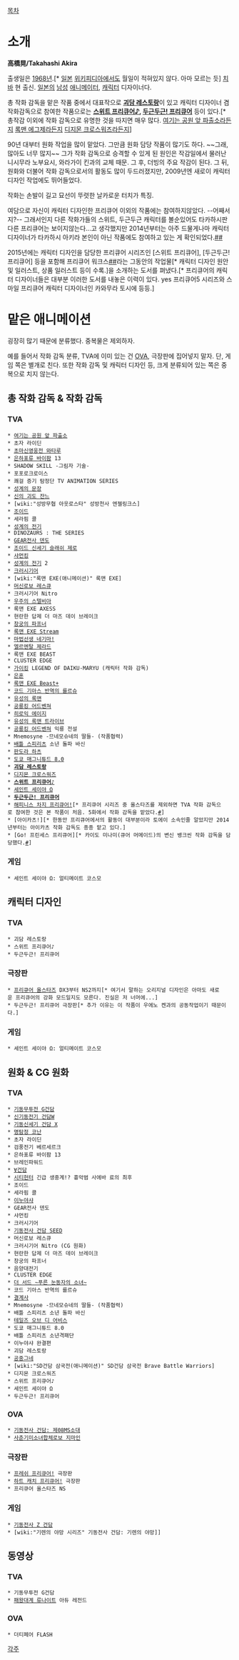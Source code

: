 [[목차]]
= 소개 =
'''高橋晃/Takahashi Akira'''

출생일은 [[1968년]].[* [[일본]] [[위키피디아]]에서도 월일이 적혀있지 않다. 아마 모르는 듯] [[치바]] 현 출신.
[[일본]]의 [[남성]] [[애니메이터]], [[캐릭터]] 디자이너다.

총 작화 감독을 맡은 작품 중에서 대표작으로 '''[[괴담 레스토랑]]'''이 있고 캐릭터 디자이너 겸 작화감독으로 참여한 작품으로는 '''[[스위트 프리큐어♪]], [[두근두근! 프리큐어]]''' 등이 있다.[* 총작감 이외에 작화 감독으로 유명한 것을 따지면 매우 많다. [[여기는 공원 앞 파출소]]라든지 [[록맨 에그제]]라든지 [[디지몬 크로스워즈]]라든지]

90년 대부터 원화 작업을 많이 맡았다. 그만큼 원화 담당 작품이 많기도 하다. ~~그래, 많아도 너무 많지~~ 그가 작화 감독으로 승격할 수 있게 된 원인은 작감일에서 물러난 니시무라 노부요시, 와라가이 킨과의 교체 때문. 그 후, 더빙의 주요 작감이 된다. 그 뒤, 원화와 더불어 작화 감독으로서의 활동도 많이 두드러졌지만, 2009년엔 새로이 캐릭터 디자인 작업에도 뛰어들었다.

작화는 손발이 길고 묘선이 뚜렷한 날카로운 터치가 특징. 

여담으로 자신이 캐릭터 디자인한 프리큐어 이외의 작품에는 참여하지않았다. --어째서지?-- 그래서인지 다른 작화가들의 스위트, 두근두근 캐릭터를 볼순있어도 타카하시판 다른 프리큐어는 보이지않는다...고 생각했지만 2014년부터는 아주 드물게나마 캐릭터 디자이너가 타카하시 아키라 본인이 아닌 작품에도 참여하고 있는 게 확인되었다.[http://kraesher202.blog.me/110186378338 #][http://kraesher202.blog.me/220266412178 #]

2015년에는 캐릭터 디자인을 담당한 프리큐어 시리즈인 [스위트 프리큐어], [두근두근! 프리큐어] 등을 포함해 프리큐어 워크스[http://kraesher202.blog.me/220194237651 #][http://kraesher202.blog.me/220268253661 #]라는 그동안의 작업물[* 캐릭터 디자인 원안 및 일러스트, 상품 일러스트 등이 수록.]을 소개하는 도서를 펴냈다.[* 프리큐어의 캐릭터 디자이너들은 대부분 이러한 도서를 내놓은 이력이 있다. yes 프리큐어5 시리즈와 스마일 프리큐어 캐릭터 디자이너인 카와무라 토시에 등등.]


= 맡은 애니메이션 =
굉장히 많기 때문에 분류했다. 중복물은 제외하자.

예를 들어서 작화 감독 분류, TVA에 이미 있는 건 [[OVA]], 극장판에 집어넣지 말자. 단, 게임 쪽은 별개로 친다. 또한 작화 감독 및 캐릭터 디자인 등, 크게 분류되어 있는 쪽은 중복으로 치지 않는다.
== 총 작화 감독 & 작화 감독 ==
=== TVA ===
 * [[여기는 공원 앞 파출소]]
 * 초자 라이딘
 * [[초마신영웅전 와타루]]
 * [[은하표류 바이팜]] 13
 * SHADOW SKILL -그림자 기술-
 * 포포로크로이스
 * 쾌걸 증기 탐정단 TV ANIMATION SERIES
 * [[성계의 문장]]
 * [[신의 괴도 잔느]]
 * [wiki:"성방무협 아웃로스타" 성방천사 엔젤링크스]
 * [[조이드]]
 * 세라핌 콜
 * [[성계의 전기]]
 * DINOZAURS : THE SERIES
 * [[GEAR전사 덴도]]
 * [[조이드 신세기 슬래쉬 제로]]
 * [[샤먼킹]]
 * [[성계의 전기]] 2
 * [[크러시기어]]
 * [wiki:"록맨 EXE(애니메이션)" 록맨 EXE]
 * [[머신로보 레스큐]]
 * 크러시기어 Nitro
 * [[우주의 스텔비아]]
 * 록맨 EXE AXESS
 * 현란한 답제 더 마즈 데이 브레이크 
 * [[창궁의 파프너]]
 * [[록맨 EXE Stream]]
 * [[마법선생 네기마!]]
 * [[엘르멘탈 제라드]]
 * 록맨 EXE BEAST
 * CLUSTER EDGE
 * [[가이킹]] LEGEND OF DAIKU-MARYU (캐릭터 작화 감독)
 * [[은혼]]
 * [[록맨 EXE Beast+]]
 * [[코드 기아스 반역의 를르슈]]
 * [[유성의 록맨]]
 * [[공룡킹 어드벤쳐]]
 * [[히로익 에이지]]
 * [[유성의 록맨 트라이브]]
 * [[공룡킹 어드벤쳐]] 익룡 전설
 * Mnemosyne -므네모슈네의 딸들- (작품협력)
 * [[배틀 스피리츠]] 소년 돌파 바신
 * [[판도라 하츠]]
 * [[도쿄 매그니튜드 8.0]]
 * '''[[괴담 레스토랑]]'''
 * [[디지몬 크로스워즈]]
 * '''[[스위트 프리큐어♪]]'''
 * [[세인트 세이야 Ω]]
 * '''[[두근두근! 프리큐어]]'''
 * [[해피니스 차지 프리큐어!]][* 프리큐어 시리즈 중 올스타즈를 제외하면 TVA 작화 감독으로 참여한 것은 본 작품이 처음. 5화에서 작화 감독을 맡았다.[http://kraesher202.blog.me/110186378338 #]]
 * [아이카츠!][* 한동안 프리큐어에서의 활동이 대부분이라 토에이 소속인줄 알았지만 2014년부터는 아이카츠 작화 감독도 종종 맡고 있다.]
 * [Go! 프린세스 프리큐어][* 카이도 미나미(큐어 머메이드)의 변신 뱅크씬 작화 감독을 담당했다.[http://kraesher202.blog.me/220266412178 #]]
=== 게임 ===
 * 세인트 세이야 Ω: 얼티메이트 코스모 

== 캐릭터 디자인 ==
=== TVA ===
 * 괴담 레스토랑
 * 스위트 프리큐어♪
 * 두근두근! 프리큐어
=== 극장판 ===
 * [[프리큐어 올스타즈]] DX3부터 NS2까지[* 여기서 말하는 오리지널 디자인은 아마도 새로운 프리큐어의 강화 모드일지도 모른다. 진실은 저 너머에...]
 * 두근두근! 프리큐어 극장판[* 추가 이유는 이 작품이 우에노 켄과의 공동작업이기 때문이다.]
=== 게임 ===
 * 세인트 세이야 Ω: 얼티메이트 코스모 

== 원화 & CG 원화 ==
=== TVA ===
 * [[기동무투전 G건담]]
 * [[신기동전기 건담W]]
 * [[기동신세기 건담 X]]
 * [[명탐정 코난]]
 * 초자 라이딘
 * 검풍전기 베르세르크
 * 은하표류 바이팜 13
 * 브레인파워드
 * [[∀건담]]
 * [[시티헌터]] 긴급 생중계!? 흉악범 사에바 료의 최후
 * 조이드
 * 세라핌 콜
 * [[이누야샤]]
 * GEAR전사 덴도
 * 샤먼킹
 * 크러시기어
 * [[기동전사 건담 SEED]]
 * 머신로보 레스큐
 * 크러시기어 Nitro (CG 원화)
 * 현란한 답제 더 마즈 데이 브레이크 
 * 창궁의 파프너
 * 음양대전기
 * CLUSTER EDGE
 * [[더 서드 ~푸른 눈동자의 소녀~]]
 * 코드 기아스 반역의 를르슈
 * [[결계사]]
 * Mnemosyne -므네모슈네의 딸들- (작품협력)
 * 배틀 스피리츠 소년 돌파 바신
 * [[테일즈 오브 디 어비스]]
 * 도쿄 매그니튜드 8.0
 * 배틀 스피리츠 소년격패단
 * 이누야샤 완결편
 * 괴담 레스토랑
 * [[공중그네]]
 * [wiki:"SD건담 삼국전(애니메이션)" SD건담 삼국전 Brave Battle Warriors]
 * 디지몬 크로스워즈
 * 스위트 프리큐어♪
 * 세인트 세이야 Ω
 * 두근두근! 프리큐어
=== OVA ===
 * [[기동전사 건담: 제08MS소대]]
 * [[사춘기미소녀합체로보 지마인]]
=== 극장판 ===
 * [[프레쉬 프리큐어!]] 극장판
 * [[하트 캐치 프리큐어!]] 극장판
 * 프리큐어 올스타즈 NS
=== 게임 ===
 * [[기동전사 Z 건담]]
 * [wiki:"기렌의 야망 시리즈" 기동전사 건담: 기렌의 야망]]
== 동영상 ==
=== TVA ===
 * 기동무투전 G건담
 * [[패왕대계 류나이트]] 아듀 레전드
=== OVA ===
 * 더티페어 FLASH

[[각주]]
